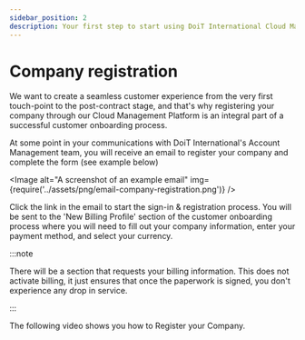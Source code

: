 ```yaml
---
sidebar_position: 2
description: Your first step to start using DoiT International Cloud Management Platform
---
```


# Company registration

We want to create a seamless customer experience from the very first touch-point to the post-contract stage, and that's why registering your company through our Cloud Management Platform is an integral part of a successful customer onboarding process.

At some point in your communications with DoiT International's Account Management team, you will receive an email to register your company and complete the form (see example below)


<Image
  alt="A screenshot of an example email"
  img={require('../assets/png/email-company-registration.png')}
/>

Click the link in the email to start the sign-in & registration process. You will be sent to the 'New Billing Profile' section of the customer onboarding process where you will need to fill out your company information, enter your payment method, and select your currency.

:::note

There will be a section that requests your billing information. This does not activate billing, it just ensures that once the paperwork is signed, you don't experience any drop in service.

:::

The following video shows you how to Register your Company.


<LoomEmbed id="cdc521cedb0e443c9d1f464fd8d53d8c" />
